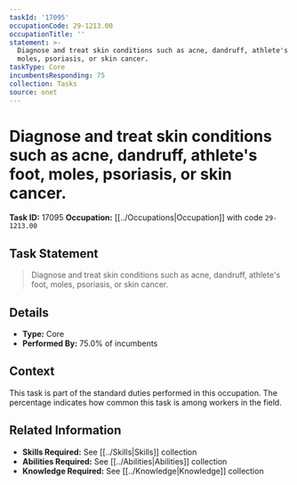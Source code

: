 ```yaml
---
taskId: '17095'
occupationCode: 29-1213.00
occupationTitle: ''
statement: >-
  Diagnose and treat skin conditions such as acne, dandruff, athlete's foot,
  moles, psoriasis, or skin cancer.
taskType: Core
incumbentsResponding: 75
collection: Tasks
source: onet
---
```

# Diagnose and treat skin conditions such as acne, dandruff, athlete's foot, moles, psoriasis, or skin cancer.

**Task ID:** 17095
**Occupation:** [[../Occupations|Occupation]] with code `29-1213.00`

## Task Statement

> Diagnose and treat skin conditions such as acne, dandruff, athlete's foot, moles, psoriasis, or skin cancer.

## Details

- **Type:** Core
- **Performed By:** 75.0% of incumbents

## Context

This task is part of the standard duties performed in this occupation. The percentage indicates how common this task is among workers in the field.

## Related Information

- **Skills Required:** See [[../Skills|Skills]] collection
- **Abilities Required:** See [[../Abilities|Abilities]] collection
- **Knowledge Required:** See [[../Knowledge|Knowledge]] collection
